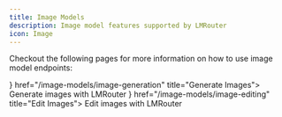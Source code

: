 ```yaml
---
title: Image Models
description: Image model features supported by LMRouter
icon: Image
---
```



Checkout the following pages for more information on how to use image model endpoints:

<Cards>
  <Card icon={<Palette />} href="/image-models/image-generation" title="Generate Images">
    Generate images with LMRouter
  </Card>
  <Card icon={<PenLine />} href="/image-models/image-editing" title="Edit Images">
    Edit images with LMRouter
  </Card>
</Cards>
